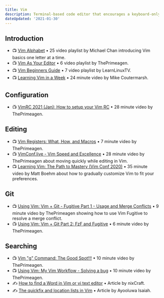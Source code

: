 ```yaml
---
title: Vim
description: Terminal-based code editor that encourages a keyboard-only workflow.
dateUpdated: '2021-01-30'
---
```


## Introduction

- 📺 [Vim Alphabet](https://m.youtube.com/playlist?list=PLnc_NxpmOxaNqdGvUg8RBi8ZTaZGPdqBD) • 25 video playlist by Michael Chan introducing Vim basics one letter at a time.
- 📺 [Vim As Your Editor](https://m.youtube.com/playlist?list=PLm323Lc7iSW_wuxqmKx_xxNtJC_hJbQ7R) • 6 video playlist by ThePrimeagen.
- 📺 [Vim Beginners Guide](https://m.youtube.com/playlist?list=PLT98CRl2KxKHy4A5N70jMRYAROzzC2a6x) • 7 video playlist by LearnLinuxTV.
- 📺 [Learning Vim in a Week](https://m.youtube.com/watch?v=_NUO4JEtkDw) • 24 minute video by Mike Coutermarsh.

## Configuration

- 📺 [VimRC 2021 (Jan): How to setup your Vim RC](https://m.youtube.com/watch?v=DogKdiRx7ls) • 28 minute video by ThePrimeagen.

## Editing

- 📺 [Vim Registers: What, How, and Macros](https://m.youtube.com/watch?v=Q5eDxR7bU2k) • 7 minute video by ThePrimeagen.
- 📺 [VimConf.live - Vim Speed and Excellence](https://m.youtube.com/watch?v=tCktGgPQ3D0) • 28 minute video by ThePrimeagen about moving quickly while editing in Vim.
- 📺 [Learning Vim: The Path to Mastery (Vim Conf 2020)](https://m.youtube.com/watch?v=SZ-xHGD7sMc) • 35 minute video by Matt Boehm about how to gradually customize Vim to fit your preferences.

## Git

- 📺 [Using Vim: Vim + Git - Fugitive Part 1 - Usage and Merge Conflicts](https://m.youtube.com/watch?v=PO6DxfGPQvw) • 9 minute video by ThePrimeagen showing how to use Vim Fugitive to resolve a merge conflict.
- 📺 [Using Vim: Vim + Git Part 2: FzF and Fugitive](https://m.youtube.com/watch?v=73RulF4Md4Q) • 6 minute video by ThePrimeagen.

## Searching

- 📺 [Vim "g" Command: The Good Spot!!!](https://m.youtube.com/watch?v=CN8p9iL7PPI) • 10 minute video by ThePrimeagen.
- 📺 [Using Vim: My Vim Workflow - Solving a bug](https://m.youtube.com/watch?v=-I1b8BINyEw) • 10 minute video by ThePrimeagen.
- ✍️ [How to find a Word in Vim or vi text editor](https://www.cyberciti.biz/faq/find-a-word-in-vim-or-vi-text-editor/) • Article by nixCraft.
- ✍️ [The quickfix and location lists in Vim](https://freshman.tech/vim-quickfix-and-location-list/) • Article by Ayooluwa Isaiah.
